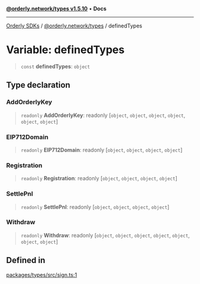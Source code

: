 [**@orderly.network/types v1.5.10**](/sdks/tech-doc/@orderly.network/types/README) • **Docs**

***

[Orderly SDKs](/sdks/tech-doc/packages) / [@orderly.network/types](/sdks/tech-doc/@orderly.network/types/README) / definedTypes

# Variable: definedTypes

> `const` **definedTypes**: `object`

## Type declaration

### AddOrderlyKey

> `readonly` **AddOrderlyKey**: readonly [`object`, `object`, `object`, `object`, `object`, `object`]

### EIP712Domain

> `readonly` **EIP712Domain**: readonly [`object`, `object`, `object`, `object`]

### Registration

> `readonly` **Registration**: readonly [`object`, `object`, `object`, `object`]

### SettlePnl

> `readonly` **SettlePnl**: readonly [`object`, `object`, `object`, `object`]

### Withdraw

> `readonly` **Withdraw**: readonly [`object`, `object`, `object`, `object`, `object`, `object`, `object`]

## Defined in

[packages/types/src/sign.ts:1](https://github.com/OrderlyNetwork/js-sdk/blob/554ae704783e3b83c40bb234a899e8f02987d9b6/packages/types/src/sign.ts#L1)
